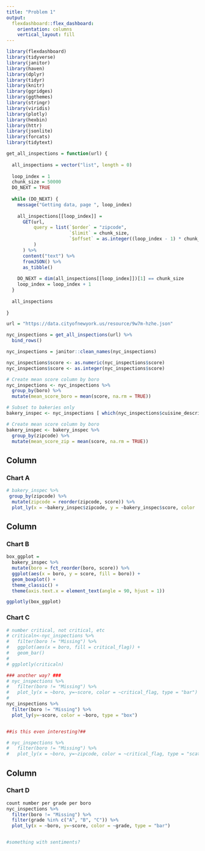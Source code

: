 ```yaml
---
title: "Problem 1"
output: 
  flexdashboard::flex_dashboard:
    orientation: columns
    vertical_layout: fill
---
```


```r
library(flexdashboard)
library(tidyverse)
library(janitor)
library(haven)
library(dplyr)
library(tidyr)
library(knitr)
library(ggridges)
library(ggthemes)
library(stringr)
library(viridis)
library(plotly)
library(hexbin)
library(httr)
library(jsonlite)
library(forcats)
library(tidytext)
```

```r
get_all_inspections = function(url) {
  
  all_inspections = vector("list", length = 0)
  
  loop_index = 1
  chunk_size = 50000
  DO_NEXT = TRUE
  
  while (DO_NEXT) {
    message("Getting data, page ", loop_index)
    
    all_inspections[[loop_index]] = 
      GET(url,
          query = list(`$order` = "zipcode",
                       `$limit` = chunk_size,
                       `$offset` = as.integer((loop_index - 1) * chunk_size)
          )
      ) %>%
      content("text") %>%
      fromJSON() %>%
      as_tibble()
    
    DO_NEXT = dim(all_inspections[[loop_index]])[1] == chunk_size
    loop_index = loop_index + 1
  }
  
  all_inspections
  
}

url = "https://data.cityofnewyork.us/resource/9w7m-hzhe.json"

nyc_inspections = get_all_inspections(url) %>%
  bind_rows()

nyc_inspections = janitor::clean_names(nyc_inspections)

nyc_inspections$score <- as.numeric(nyc_inspections$score)
nyc_inspections$score <- as.integer(nyc_inspections$score)

# Create mean score column by boro
nyc_inspections <- nyc_inspections %>%
  group_by(boro) %>%
  mutate(mean_score_boro = mean(score, na.rm = TRUE))

# Subset to bakeries only
bakery_inspec <- nyc_inspections [ which(nyc_inspections$cuisine_description == 'Bakery'), ]

# Create mean score column by boro
bakery_inspec <- bakery_inspec %>%
  group_by(zipcode) %>%
  mutate(mean_score_zip = mean(score, na.rm = TRUE))
```

Column {data-width=550}
-----------------------------------------------------------------------

### Chart A

```r
# bakery_inspec %>%
 group_by(zipcode) %>%
  mutate(zipcode = reorder(zipcode, score)) %>%
  plot_ly(x = ~bakery_inspec$zipcode, y = ~bakery_inspec$score, color  = bakery_inspec$zipcode, type = "bar")
```

Column {data-width=225}
-----------------------------------------------------------------------

### Chart B

```r
box_ggplot =
  bakery_inspec %>%
  mutate(boro = fct_reorder(boro, score)) %>%
  ggplot(aes(x = boro, y = score, fill = boro)) +
  geom_boxplot() +
  theme_classic() +
  theme(axis.text.x = element_text(angle = 90, hjust = 1))

ggplotly(box_ggplot)
```

### Chart C

```r
# number critical, not critical, etc
# criticaln<-nyc_inspections %>%
#   filter(boro != "Missing") %>% 
#   ggplot(aes(x = boro, fill = critical_flag)) + 
#   geom_bar()
# 
# ggplotly(criticaln)

### another way? ###
# nyc_inspections %>%
#   filter(boro != "Missing") %>% 
#   plot_ly(x = ~boro, y=~score, color = ~critical_flag, type = "bar")
# 
nyc_inspections %>%
  filter(boro != "Missing") %>%
  plot_ly(y=~score, color = ~boro, type = "box")


##is this even interesting?##

# nyc_inspections %>%
#   filter(boro != "Missing") %>% 
#   plot_ly(x = ~boro, y=~zipcode, color = ~critical_flag, type = "scatter")

```

Column {data-width=225}
-----------------------------------------------------------------------

### Chart D

```r
count number per grade per boro
nyc_inspections %>%
  filter(boro != "Missing") %>%
  filter(grade %in% c("A", "B", "C")) %>%
  plot_ly(x = ~boro, y=~score, color = ~grade, type = "bar")


#something with sentiments?
```


